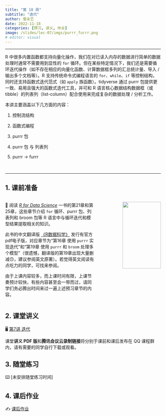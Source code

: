 ```yaml
---
title: "第 10 周"
subtitle: "迭代"
author: 曾永艺
date: 2022-11-18
categories: [预习, 讲义, 作业]
image: /slides/lec-07/imgs/purrr_furrr.png
# editor: visual
---
```


<hr>

R 中很多内置函数都支持向量化操作，我们在对已读入内存的数据进行简单的数据处理时通常不需要用到显性的 `for` 循环。但在某些特定情况下，我们还是需要循环迭代操作（如不存在相应的向量化函数、计算数据框多列的汇总统计量、导入 / 输出多个文档等）。R 支持传统命令式编程语言的 `for`、`while`、`if` 等控制结构，同时还支持函数式迭代范式（如 `apply` 族函数）。tidyverse 通过 purrr 包提供更一致、易用且强大的函数式迭代工具，并可和 R 语言核心数据结构数据框（或 tibble）的列表列（list-column）配合使用来完成复杂的数据处理 / 分析工作。

本讲主要涵盖以下几方面的内容：

1. 控制流结构

2. 函数式编程

3. purrr 包

4. purrr 包 与 列表列

5. purrr -> furrr

<br><hr>

## 1. 课前准备

:::::{.columns}

::::{.column width="60%"}

📖 阅读 [*R for Data Science*](https://r4ds.had.co.nz/) 一书的第21章和第25章，这些章节介绍 `for` 循环、purrr 包、列表列和 broom 包等 R 语言中与循环迭代和模型结果提取相关的知识。

:::{.callout-tip appearance="simple"}
此书的中文翻译版 [《R数据科学》](https://www.ituring.com.cn/book/2113) 发行有官方pdf电子版，对应章节为“第16章 使用 `purrr` 实现迭代”和“第19章 使用 `purrr` 和 `broom` 处理多个模型”（很遗憾，翻译版的第19章出现大量删减🙃，建议参阅英文原著）。若觉得英文阅读有点吃力的同学，可找来参阅。
:::

:::{.callout-warning appearance="simple"}
由于上课内容较多，而上课时间有限，上课节奏预计较快，有些内容甚至会一带而过，请同学们务必腾出时间来过一遍上述预习章节的内容。
:::

::::

::::{.column width="40%"}
:::{style="text-align:right"}
<img src="https://d33wubrfki0l68.cloudfront.net/b88ef926a004b0fce72b2526b0b5c4413666a4cb/24a30/cover.png" class="cover" width="80%"/>
:::
::::

:::::

## 2. 课堂讲义

🖥️
[第7讲 迭代](/slides/lec-07/L07_Iteration.html)

:::{.callout-note appearance="simple"}
课堂**讲义 PDF 版**和**腾讯会议云录制链接**将分别于课前和课后发布在 QQ 课程群内，请有需要的同学自行下载或观看。
:::

## 3. 随堂练习

⌨️ [未安排随堂练习时间]
<!-- (/slides/lec-07/L07_Iteration) -->

## 4. 课后作业

✍️ [课后作业](/hw/hw-10.qmd)

<br>

<!-- ::: {style="font-size:0.875em; text-align:right"} -->
<!-- 回到 [课程安排](../schedule.qmd) ⏎ -->
<!-- ::: -->
